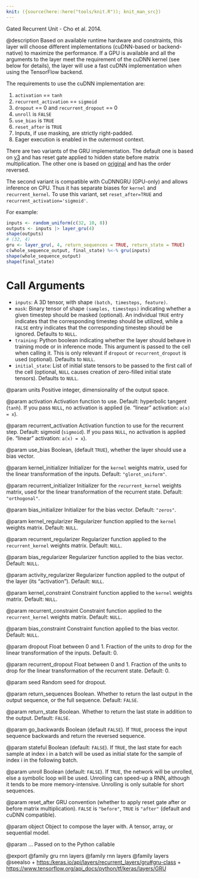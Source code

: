 ```yaml
---
knit: ({source(here::here("tools/knit.R")); knit_man_src})
---
```

Gated Recurrent Unit - Cho et al. 2014.

@description
Based on available runtime hardware and constraints, this layer
will choose different implementations (cuDNN-based or backend-native)
to maximize the performance. If a GPU is available and all
the arguments to the layer meet the requirement of the cuDNN kernel
(see below for details), the layer will use a fast cuDNN implementation
when using the TensorFlow backend.

The requirements to use the cuDNN implementation are:

1. `activation` == `tanh`
2. `recurrent_activation` == `sigmoid`
3. `dropout` == 0 and `recurrent_dropout` == 0
4. `unroll` is `FALSE`
5. `use_bias` is `TRUE`
6. `reset_after` is `TRUE`
7. Inputs, if use masking, are strictly right-padded.
8. Eager execution is enabled in the outermost context.

There are two variants of the GRU implementation. The default one is based
on [v3](https://arxiv.org/abs/1406.1078v3) and has reset gate applied to
hidden state before matrix multiplication. The other one is based on
[original](https://arxiv.org/abs/1406.1078v1) and has the order reversed.

The second variant is compatible with CuDNNGRU (GPU-only) and allows
inference on CPU. Thus it has separate biases for `kernel` and
`recurrent_kernel`. To use this variant, set `reset_after=TRUE` and
`recurrent_activation='sigmoid'`.

For example:

```r
inputs <- random_uniform(c(32, 10, 8))
outputs <- inputs |> layer_gru(4)
shape(outputs)
# (32, 4)
gru <- layer_gru(, 4, return_sequences = TRUE, return_state = TRUE)
c(whole_sequence_output, final_state) %<-% gru(inputs)
shape(whole_sequence_output)
shape(final_state)
```

# Call Arguments
- `inputs`: A 3D tensor, with shape `(batch, timesteps, feature)`.
- `mask`: Binary tensor of shape `(samples, timesteps)` indicating whether
    a given timestep should be masked  (optional).
    An individual `TRUE` entry indicates that the corresponding timestep
    should be utilized, while a `FALSE` entry indicates that the
    corresponding timestep should be ignored. Defaults to `NULL`.
- `training`: Python boolean indicating whether the layer should behave in
    training mode or in inference mode. This argument is passed to the
    cell when calling it. This is only relevant if `dropout` or
    `recurrent_dropout` is used  (optional). Defaults to `NULL`.
- `initial_state`: List of initial state tensors to be passed to the first
    call of the cell (optional, `NULL` causes creation
    of zero-filled initial state tensors). Defaults to `NULL`.

@param units
Positive integer, dimensionality of the output space.

@param activation
Activation function to use.
Default: hyperbolic tangent (`tanh`).
If you pass `NULL`, no activation is applied
(ie. "linear" activation: `a(x) = x`).

@param recurrent_activation
Activation function to use
for the recurrent step.
Default: sigmoid (`sigmoid`).
If you pass `NULL`, no activation is applied
(ie. "linear" activation: `a(x) = x`).

@param use_bias
Boolean, (default `TRUE`), whether the layer
should use a bias vector.

@param kernel_initializer
Initializer for the `kernel` weights matrix,
used for the linear transformation of the inputs. Default:
`"glorot_uniform"`.

@param recurrent_initializer
Initializer for the `recurrent_kernel`
weights matrix, used for the linear transformation of the recurrent
state. Default: `"orthogonal"`.

@param bias_initializer
Initializer for the bias vector. Default: `"zeros"`.

@param kernel_regularizer
Regularizer function applied to the `kernel` weights
matrix. Default: `NULL`.

@param recurrent_regularizer
Regularizer function applied to the
`recurrent_kernel` weights matrix. Default: `NULL`.

@param bias_regularizer
Regularizer function applied to the bias vector.
Default: `NULL`.

@param activity_regularizer
Regularizer function applied to the output of the
layer (its "activation"). Default: `NULL`.

@param kernel_constraint
Constraint function applied to the `kernel` weights
matrix. Default: `NULL`.

@param recurrent_constraint
Constraint function applied to the
`recurrent_kernel` weights matrix. Default: `NULL`.

@param bias_constraint
Constraint function applied to the bias vector.
Default: `NULL`.

@param dropout
Float between 0 and 1. Fraction of the units to drop for the
linear transformation of the inputs. Default: 0.

@param recurrent_dropout
Float between 0 and 1. Fraction of the units to drop
for the linear transformation of the recurrent state. Default: 0.

@param seed
Random seed for dropout.

@param return_sequences
Boolean. Whether to return the last output
in the output sequence, or the full sequence. Default: `FALSE`.

@param return_state
Boolean. Whether to return the last state in addition
to the output. Default: `FALSE`.

@param go_backwards
Boolean (default `FALSE`).
If `TRUE`, process the input sequence backwards and return the
reversed sequence.

@param stateful
Boolean (default: `FALSE`). If `TRUE`, the last state
for each sample at index i in a batch will be used as initial
state for the sample of index i in the following batch.

@param unroll
Boolean (default: `FALSE`).
If `TRUE`, the network will be unrolled,
else a symbolic loop will be used.
Unrolling can speed-up a RNN,
although it tends to be more memory-intensive.
Unrolling is only suitable for short sequences.

@param reset_after
GRU convention (whether to apply reset gate after or
before matrix multiplication). `FALSE` is `"before"`,
`TRUE` is `"after"` (default and cuDNN compatible).

@param object
Object to compose the layer with. A tensor, array, or sequential model.

@param ...
Passed on to the Python callable

@export
@family gru rnn layers
@family rnn layers
@family layers
@seealso
+ <https:/keras.io/api/layers/recurrent_layers/gru#gru-class>
+ <https://www.tensorflow.org/api_docs/python/tf/keras/layers/GRU>
